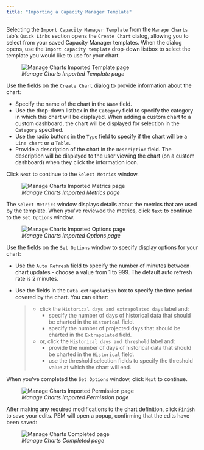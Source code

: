 ```yaml
---
title: "Importing a Capacity Manager Template"
---
```


<div id="pem_manage_charts_template" class="registered_link"></div>

Selecting the `Import Capacity Manager Template` from the `Manage Charts` tab's `Quick Links` section opens the `Create Chart` dialog, allowing you to select from your saved Capacity Manager templates. When the dialog opens, use the `Import capacity template` drop-down listbox to select the template you would like to use for your chart.

<figure><img src="../../images/pem_manage_charts_imported_template.png" class="align-center" alt="Manage Charts Imported Template page" /><figcaption aria-hidden="true"><em>Manage Charts Imported Template page</em></figcaption></figure>

Use the fields on the `Create Chart` dialog to provide information about the chart:

-   Specify the name of the chart in the `Name` field.
-   Use the drop-down listbox in the `Category` field to specify the category in which this chart will be displayed. When adding a custom chart to a custom dashboard, the chart will be displayed for selection in the `Category` specified.
-   Use the radio buttons in the `Type` field to specify if the chart will be a `Line chart` or a `Table`.
-   Provide a description of the chart in the `Description` field. The description will be displayed to the user viewing the chart (on a custom dashboard) when they click the information icon.

Click `Next` to continue to the `Select Metrics` window.

<figure><img src="../../images/pem_manage_charts_imported_metrics.png" class="align-center" alt="Manage Charts Imported Metrics page" /><figcaption aria-hidden="true"><em>Manage Charts Imported Metrics page</em></figcaption></figure>

The `Select Metrics` window displays details about the metrics that are used by the template. When you've reviewed the metrics, click `Next` to continue to the `Set Options` window.

<figure><img src="../../images/pem_manage_charts_imported_options.png" class="align-center" alt="Manage Charts Imported Options page" /><figcaption aria-hidden="true"><em>Manage Charts Imported Options page</em></figcaption></figure>

Use the fields on the `Set Options` window to specify display options for your chart:

-   Use the `Auto Refresh` field to specify the number of minutes between chart updates - choose a value from 1 to 999. The default auto refresh rate is 2 minutes.

-   Use the fields in the `Data extrapolation` box to specify the time period covered by the chart. You can either:

    > -   click the `Historical days and extrapolated days` label and:
    >     -   specify the number of days of historical data that should be charted in the `Historical` field.
    >     -   specify the number of projected days that should be charted in the `Extrapolated` field.
    > -   or, click the `Historical days and threshold` label and:
    >     -   provide the number of days of historical data that should be charted in the `Historical` field.
    >     -   use the threshold selection fields to specify the threshold value at which the chart will end.

When you've completed the `Set Options` window, click `Next` to continue.

<figure><img src="../../images/pem_manage_charts_imported_permissions.png" class="align-center" alt="Manage Charts Imported Permission page" /><figcaption aria-hidden="true"><em>Manage Charts Imported Permission page</em></figcaption></figure>

After making any required modifications to the chart definition, click `Finish` to save your edits. PEM will open a popup, confirming that the edits have been saved:

<figure><img src="../../images/pem_manage_import_charts_completed.png" class="align-center" alt="Manage Charts Completed page" /><figcaption aria-hidden="true"><em>Manage Charts Completed page</em></figcaption></figure>
